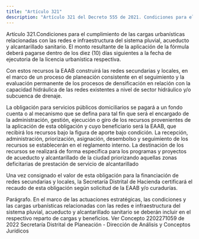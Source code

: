 ```yaml
---
title: "Artículo 321"
description: "Artículo 321 del Decreto 555 de 2021. Condiciones para el cumplimiento de las cargas urbanísticas relacionadas con las redes e infraest..."
---
```


Artículo 321.Condiciones para el cumplimiento de las cargas urbanísticas relacionadas con las redes e infraestructura del sistema pluvial, acueducto y alcantarillado sanitario. El monto resultante de la aplicación de la fórmula deberá pagarse dentro de los diez (10) días siguientes a la fecha de ejecutoria de la licencia urbanística respectiva.
 
Con estos recursos la EAAB construirá las redes secundarias y locales, en el marco de un proceso de planeación consistente en el seguimiento y la evaluación permanente de los procesos de densificación en relación con la capacidad hidráulica de las redes existentes a nivel de sector hidráulico y/o subcuenca de drenaje. 
 
La obligación para servicios públicos domiciliarios se pagará a un fondo cuenta o al mecanismo que se defina para tal fin que será el encargado de la administración, gestión, ejecución o giro de los recursos provenientes de la aplicación de esta obligación y cuyo beneficiario será la EAAB, que recibirá los recursos bajo la figura de aporte bajo condición. La recepción, administración, priorización, asignación, desembolso y seguimiento de los recursos se establecerán en el reglamento interno. La destinación de los recursos se realizará de forma específica para los programas y proyectos de acueducto y alcantarillado de la ciudad priorizando aquellas zonas deficitarias de prestación de servicio de alcantarillado
 
Una vez consignado el valor de esta obligación para la financiación de redes secundarias y locales, la Secretaría Distrital de Hacienda certificará el recaudo de esta obligación según solicitud de la EAAB y/o curadurías.
 
Parágrafo. En el marco de las actuaciones estratégicas, las condiciones y las cargas urbanísticas relacionadas con las redes e infraestructura del sistema pluvial, acueducto y alcantarillado sanitario se deberán incluir en el respectivo reparto de cargas y beneficios.
Ver Concepto 2202271059 de 2022 Secretaría Distrital de Planeación - Dirección de Análisis y Conceptos Jurídicos